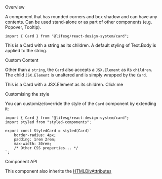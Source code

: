 
<Meta title="Modules/Card" component={Card} />

<Title>Card</Title>

<Secondary>Overview</Secondary>

A component that has rounded corners and box shadow and can have any contents.
Can be used stand-alone or as part of other components (e.g. Popover, Tooltip).

```tsx
import { Card } from "@lifesg/react-design-system/card";
```

<Canvas>
    <Story name="Card">
        <Card>
            This is a Card with a string as its children. A default styling of
            Text.Body is applied to the string.
        </Card>
    </Story>
</Canvas>

<Heading3>Custom Content</Heading3>

Other than a `string`, the `Card` also accepts a `JSX.Element` as its `children`.
The child `JSX.Element` is unaltered and is simply wrapped by the `Card`.

<Canvas>
    <Story name="Custom content">
        <Card>
            <div
                style={{
                    display: "flex",
                    justifyContent: "space-between",
                    alignItems: "center",
                }}
            >
                <ExclamationCircleFillIcon
                    style={{ height: "1.5rem", width: "1.5rem" }}
                />
                <Text.BodySmall>
                    This is a Card with a JSX.Element as its children.
                </Text.BodySmall>
                <Button.Small>Click me</Button.Small>
            </div>
        </Card>
    </Story>
</Canvas>

<Heading3>Customising the style</Heading3>

You can customize/override the style of the `Card` component by extending it:

```tsx
import { Card } from "@lifesg/react-design-system/card";
import styled from "styled-components";

export const StyledCard = styled(Card)`
    border-radius: 4px;
    padding: 1rem 2rem;
    max-width: 30rem;
    /* Other CSS properties... */
`;
```

<Secondary>Component API</Secondary>

This component also inherits the [HTMLDivAttributes](https://developer.mozilla.org/en-US/docs/Web/API/HTMLDivElement)

<PropsTable />
